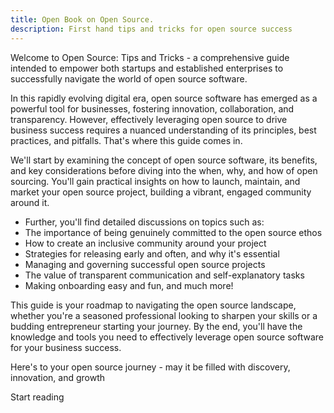 ```yaml
---
title: Open Book on Open Source.
description: First hand tips and tricks for open source success
---
```


Welcome to Open Source: Tips and Tricks  - a comprehensive guide intended to empower both startups and established enterprises to successfully navigate the world of open source software.

In this rapidly evolving digital era, open source software has emerged as a powerful tool for businesses, fostering innovation, collaboration, and transparency. However, effectively leveraging open source to drive business success requires a nuanced understanding of its principles, best practices, and pitfalls. That's where this guide comes in.

We'll start by examining the concept of open source software, its benefits, and key considerations before diving into the when, why, and how of open sourcing. You'll gain practical insights on how to launch, maintain, and market your open source project, building a vibrant, engaged community around it.

- Further, you'll find detailed discussions on topics such as:
- The importance of being genuinely committed to the open source ethos
- How to create an inclusive community around your project
- Strategies for releasing early and often, and why it's essential
- Managing and governing successful open source projects
- The value of transparent communication and self-explanatory tasks
- Making onboarding easy and fun, and much more!

This guide is your roadmap to navigating the open source landscape, whether you're a seasoned professional looking to sharpen your skills or a budding entrepreneur starting your journey. By the end, you'll have the knowledge and tools you need to effectively leverage open source software for your business success.

Here's to your open source journey - may it be filled with discovery, innovation, and growth

<MainButton primary>Start reading</MainButton>
